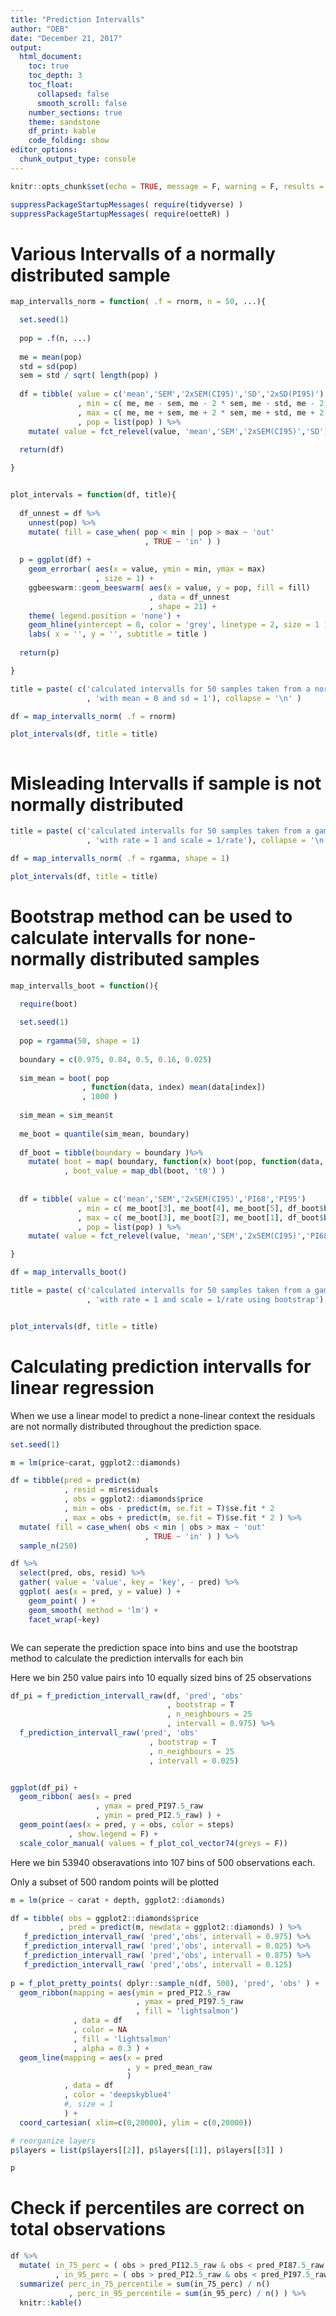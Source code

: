 ```yaml
---
title: "Prediction Intervalls"
author: "OEB"
date: "December 21, 2017"
output:
  html_document:
    toc: true
    toc_depth: 3
    toc_float:
      collapsed: false
      smooth_scroll: false
    number_sections: true
    theme: sandstone
    df_print: kable
    code_folding: show
editor_options:
  chunk_output_type: console
---
```


```r
knitr::opts_chunk$set(echo = TRUE, message = F, warning = F, results = 'markdown')
```


```r

suppressPackageStartupMessages( require(tidyverse) )
suppressPackageStartupMessages( require(oetteR) )

```

# Various Intervalls of a normally distributed sample

```r

map_intervalls_norm = function( .f = rnorm, n = 50, ...){

  set.seed(1)
  
  pop = .f(n, ...)
  
  me = mean(pop)
  std = sd(pop)
  sem = std / sqrt( length(pop) )
  
  df = tibble( value = c('mean','SEM','2xSEM(CI95)','SD','2xSD(PI95)')
               , min = c( me, me - sem, me - 2 * sem, me - std, me - 2 * std )
               , max = c( me, me + sem, me + 2 * sem, me + std, me + 2 * std )
               , pop = list(pop) ) %>%
    mutate( value = fct_relevel(value, 'mean','SEM','2xSEM(CI95)','SD') )
  
  return(df)

}


plot_intervals = function(df, title){
  
  df_unnest = df %>%
    unnest(pop) %>%
    mutate( fill = case_when( pop < min | pop > max ~ 'out'
                              , TRUE ~ 'in' ) )
  
  p = ggplot(df) +
    geom_errorbar( aes(x = value, ymin = min, ymax = max)
                   , size = 1) +
    ggbeeswarm::geom_beeswarm( aes(x = value, y = pop, fill = fill)
                               , data = df_unnest
                               , shape = 21) +
    theme( legend.position = 'none') +
    geom_hline(yintercept = 0, color = 'grey', linetype = 2, size = 1 ) +
    labs( x = '', y = '', subtitle = title )
  
  return(p)

}

title = paste( c('calculated intervalls for 50 samples taken from a normal distributed population'
                 , 'with mean = 0 and sd = 1'), collapse = '\n' )

df = map_intervalls_norm( .f = rnorm)

plot_intervals(df, title = title)



```

# Misleading Intervalls if sample is not normally distributed

```r

title = paste( c('calculated intervalls for 50 samples taken from a gamma distributed population'
                 , 'with rate = 1 and scale = 1/rate'), collapse = '\n' )

df = map_intervalls_norm( .f = rgamma, shape = 1)

plot_intervals(df, title = title)


```

# Bootstrap method can be used to calculate intervalls for none-normally distributed samples

```r


map_intervalls_boot = function(){

  require(boot)
  
  set.seed(1)
  
  pop = rgamma(50, shape = 1)
  
  boundary = c(0.975, 0.84, 0.5, 0.16, 0.025)
  
  sim_mean = boot( pop
                , function(data, index) mean(data[index])
                , 1000 )
  
  sim_mean = sim_mean$t
  
  me_boot = quantile(sim_mean, boundary)
  
  df_boot = tibble(boundary = boundary )%>%
    mutate( boot = map( boundary, function(x) boot(pop, function(data, index) quantile(data[index], x), 1000 ) )
            , boot_value = map_dbl(boot, 't0') ) 
  
  
  df = tibble( value = c('mean','SEM','2xSEM(CI95)','PI68','PI95')
               , min = c( me_boot[3], me_boot[4], me_boot[5], df_boot$boot_value[4], df_boot$boot_value[5] )
               , max = c( me_boot[3], me_boot[2], me_boot[1], df_boot$boot_value[2], df_boot$boot_value[1] )
               , pop = list(pop) ) %>%
    mutate( value = fct_relevel(value, 'mean','SEM','2xSEM(CI95)','PI68','PI95') )

}

df = map_intervalls_boot()

title = paste( c('calculated intervalls for 50 samples taken from a gamma distributed population'
                 , 'with rate = 1 and scale = 1/rate using bootstrap'), collapse = '\n' )


plot_intervals(df, title = title)

```

# Calculating prediction intervalls for linear regression

When we use a linear model to predict a none-linear context the residuals are not normally distributed throughout the prediction space.

```r

set.seed(1)

m = lm(price~carat, ggplot2::diamonds)

df = tibble(pred = predict(m)
            , resid = m$residuals
            , obs = ggplot2::diamonds$price
            , min = obs - predict(m, se.fit = T)$se.fit * 2
            , max = obs + predict(m, se.fit = T)$se.fit * 2 ) %>%
  mutate( fill = case_when( obs < min | obs > max ~ 'out'
                              , TRUE ~ 'in' ) ) %>%
  sample_n(250)

df %>%
  select(pred, obs, resid) %>%
  gather( value = 'value', key = 'key', - pred) %>%
  ggplot( aes(x = pred, y = value) ) +
    geom_point( ) +
    geom_smooth( method = 'lm') +
    facet_wrap(~key)



```

We can seperate the prediction space into bins and use the bootstrap method to calculate the prediction intervalls for each bin

Here we bin 250 value pairs into 10 equally sized bins of 25 observations

```r

df_pi = f_prediction_intervall_raw(df, 'pred', 'obs'
                                   , bootstrap = T
                                   , n_neighbours = 25
                                   , intervall = 0.975) %>%
  f_prediction_intervall_raw('pred', 'obs'
                               , bootstrap = T
                               , n_neighbours = 25
                               , intervall = 0.025)


ggplot(df_pi) +
  geom_ribbon( aes(x = pred
                   , ymax = pred_PI97.5_raw
                   , ymin = pred_PI2.5_raw) ) +
  geom_point(aes(x = pred, y = obs, color = steps)
             , show.legend = F) +
  scale_color_manual( values = f_plot_col_vector74(greys = F))

```

Here we bin 53940 obseravations into 107 bins of 500 observations each.

Only a subset of 500 random points will be plotted

```r

m = lm(price ~ carat + depth, ggplot2::diamonds)

df = tibble( obs = ggplot2::diamonds$price
           , pred = predict(m, newdata = ggplot2::diamonds) ) %>%
   f_prediction_intervall_raw( 'pred','obs', intervall = 0.975) %>%
   f_prediction_intervall_raw( 'pred','obs', intervall = 0.025) %>%
   f_prediction_intervall_raw( 'pred','obs', intervall = 0.875) %>%
   f_prediction_intervall_raw( 'pred','obs', intervall = 0.125)
   
p = f_plot_pretty_points( dplyr::sample_n(df, 500), 'pred', 'obs' ) +
  geom_ribbon(mapping = aes(ymin = pred_PI2.5_raw
                            , ymax = pred_PI97.5_raw
                            , fill = 'lightsalmon')
              , data = df
              , color = NA
              , fill = 'lightsalmon'
              , alpha = 0.3 ) + 
  geom_line(mapping = aes(x = pred
                          , y = pred_mean_raw
                          )
            , data = df
            , color = 'deepskyblue4'
            #, size = 1
            ) +
  coord_cartesian( xlim=c(0,20000), ylim = c(0,20000))

# reorganize layers
p$layers = list(p$layers[[2]], p$layers[[1]], p$layers[[3]] )

p

```

# Check if percentiles are correct on total observations

```r

df %>%
  mutate( in_75_perc = ( obs > pred_PI12.5_raw & obs < pred_PI87.5_raw )
          , in_95_perc = ( obs > pred_PI2.5_raw & obs < pred_PI97.5_raw ) ) %>%
  summarize( perc_in_75_percentile = sum(in_75_perc) / n()
             , perc_in_95_percentile = sum(in_95_perc) / n() ) %>%
  knitr::kable()

```

